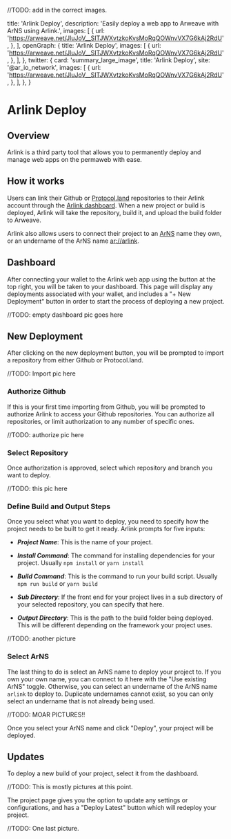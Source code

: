 
//TODO: add in the correct images.

  title: 'Arlink Deploy',
  description:
    'Easily deploy a web app to Arweave with ArNS using Arlink.',
  images: [
    {
      url: 'https://arweave.net/JluJoV__SITJWXvtzkoKvsMoRqQOWnvVX7G6kAj2RdU',
    },
  ],
  openGraph: {
    title: 'Arlink Deploy',
    images: [
      {
        url: 'https://arweave.net/JluJoV__SITJWXvtzkoKvsMoRqQOWnvVX7G6kAj2RdU',
      },
    ],
  },
  twitter: {
    card: 'summary_large_image',
    title: 'Arlink Deploy',
    site: '@ar_io_network',
    images: [
      {
        url: 'https://arweave.net/JluJoV__SITJWXvtzkoKvsMoRqQOWnvVX7G6kAj2RdU',
      },
    ],
  },
}

<HeroPattern />

# Arlink Deploy

## Overview

Arlink is a third party tool that allows you to permanently deploy and manage web apps on the permaweb with ease. 

## How it works

Users can link their Github or [Protocol.land](https://protocol.land/) repositories to their Arlink account through the [Arlink dashboard](https://arlink.arweave.net/dashboard). When a new project or build is deployed, 
Arlink will take the repository, build it, and upload the build folder to Arweave.

Arlink also allows users to connect their project to an [ArNS](/learn/arns) name they own, or an undername of the ArNS name [ar://arlink](https://arlink.arweave.net).

## Dashboard

After connecting your wallet to the Arlink web app using the button at the top right, you will be taken to your dashboard. This page will display any deployments associated with your wallet, and includes a "+ New Deployment" button 
in order to start the process of deploying a new project.

//TODO: empty dashboard pic goes here

## New Deployment

After clicking on the new deployment button, you will be prompted to import a repository from either Github or Protocol.land. 

//TODO: Import pic here

### Authorize Github

If this is your first time importing from Github, you will be prompted to authorize Arlink to access your Github repositories. You can authorize all repositories, or limit authorization to any number of specific ones.

//TODO: authorize pic here

### Select Repository

Once authorization is approved, select which repository and branch you want to deploy.

//TODO: this pic here

### Define Build and Output Steps

Once you select what you want to deploy, you need to specify how the project needs to be built to get it ready. Arlink prompts for five inputs:

- ***Project Name***: This is the name of your project.

- ***Install Command***: The command for installing dependencies for your project. Usually `npm install` or `yarn install`

- ***Build Command***: This is the command to run your build script. Usually `npm run build` or `yarn build`

- ***Sub Directory***: If the front end for your project lives in a sub directory of your selected repository, you can specify that here.

- ***Output Directory***: This is the path to the build folder being deployed. This will be different depending on the framework your project uses.

//TODO: another picture

### Select ArNS

The last thing to do is select an ArNS name to deploy your project to. If you own your own name, you can connect to it here with the "Use existing ArNS" toggle. Otherwise, you can select an undername of the ArNS name `arlink` to deploy to.
Duplicate undernames cannot exist, so you can only select an undername that is not already being used.

//TODO: MOAR PICTURES!!

Once you select your ArNS name and click "Deploy", your project will be deployed.

## Updates

To deploy a new build of your project, select it from the dashboard.

//TODO: This is mostly pictures at this point.

The project page gives you the option to update any settings or configurations, and has a "Deploy Latest" button which will redeploy your project.

//TODO: One last picture.